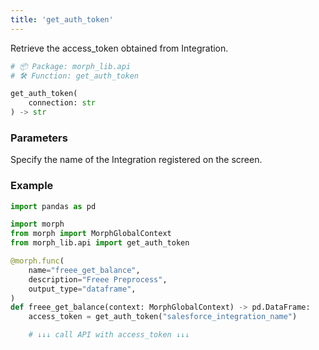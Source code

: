 ```yaml
---
title: 'get_auth_token'
---
```


Retrieve the access_token obtained from Integration.

```python morph_lib.api
# 📦 Package: morph_lib.api
# 🛠️ Function: get_auth_token

get_auth_token(
	connection: str
) -> str
```

### Parameters

<ParamField body="connection" type="str" required>
Specify the name of the Integration registered on the screen.
</ParamField>

### Example

```python
import pandas as pd

import morph
from morph import MorphGlobalContext
from morph_lib.api import get_auth_token

@morph.func(
    name="freee_get_balance",
    description="Freee Preprocess",
    output_type="dataframe",
)
def freee_get_balance(context: MorphGlobalContext) -> pd.DataFrame:
    access_token = get_auth_token("salesforce_integration_name")

    # ↓↓↓ call API with access_token ↓↓↓
```